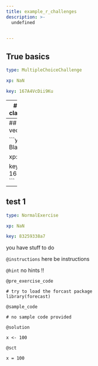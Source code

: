 ```yaml
---
title: example_r_challenges
description: >-
  undefined


---
```

## True basics

```yaml
type: MultipleChoiceChallenge

xp: NaN

key: 167A4VcDii9Ku
```














---
## Identify the class of an object

```yaml
type: OutputChallenge

xp: NaN

key: 167oSz8A19yBt
```














---
## Create a vector

```yaml
type: BlanksChallenge

xp: NaN

key: 167y3A7MS2X70
```














---
## test 1

```yaml
type: NormalExercise

xp: NaN

key: 83259338a7
```

you have stuff to do

`@instructions`
here be instructions

`@hint`
no hints !!

`@pre_exercise_code`
```{}
# try to load the forcast package
library(forecast)
```
`@sample_code`
```{}
# no sample code provided
```
`@solution`
```{}
x <- 100
```
`@sct`
```{}
x = 100
```




